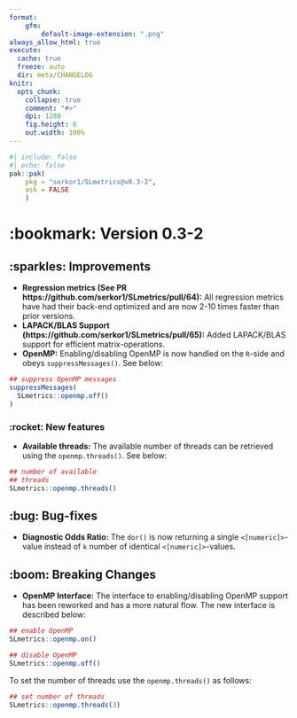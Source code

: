 ```yaml
---
format:
    gfm:
        default-image-extension: ".png"
always_allow_html: true
execute:
  cache: true
  freeze: auto
  dir: meta/CHANGELOG
knitr:
  opts_chunk:
    collapse: true
    comment: "#>"
    dpi: 1280
    fig.height: 6
    out.width: 100%
---
```


```r
#| include: false
#| echo: false
pak::pak(
    pkg = "serkor1/SLmetrics@v0.3-2", 
    ask = FALSE
    )
```

# :bookmark: Version 0.3-2

## :sparkles: Improvements

* **Regression metrics (See PR https://github.com/serkor1/SLmetrics/pull/64):** All regression metrics have had their back-end optimized and are now 2-10 times faster than prior versions.
* **LAPACK/BLAS Support (https://github.com/serkor1/SLmetrics/pull/65):** Added LAPACK/BLAS support for efficient matrix-operations.
* **OpenMP:** Enabling/disabling OpenMP is now handled on the `R`-side and obeys `suppressMessages()`. See below:

```r
## suppress OpenMP messages
suppressMessages(
  SLmetrics::openmp.off()
)
```

### :rocket: New features

* **Available threads:** The available number of threads can be retrieved using the `openmp.threads()`. See below:

```r
## number of available
## threads
SLmetrics::openmp.threads()
```

## :bug: Bug-fixes

* **Diagnostic Odds Ratio:** The `dor()` is now returning a single `<[numeric]>`-value instead of `k` number of identical `<[numeric]>`-values.

## :boom: Breaking Changes

* **OpenMP Interface:** The interface to enabling/disabling OpenMP support has been reworked and has a more natural flow. The new interface is described below:

```r
## enable OpenMP
SLmetrics::openmp.on()
```

```r
## disable OpenMP
SLmetrics::openmp.off()
```

To set the number of threads use the `openmp.threads()` as follows:

```r
## set number of threads
SLmetrics::openmp.threads(3)
```